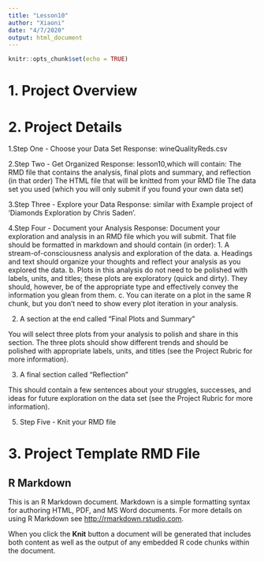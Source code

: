 ```yaml
---
title: "Lesson10"
author: "Xiaoni"
date: "4/7/2020"
output: html_document
---
```


```r
knitr::opts_chunk$set(echo = TRUE)
```

# 1. Project Overview


# 2. Project Details
1.Step One - Choose your Data Set
Response: wineQualityReds.csv

2.Step Two - Get Organized
Response: lesson10,which will contain:
  The RMD file that contains the analysis, final plots and summary, and reflection (in that order)
  The HTML file that will be knitted from your RMD file
  The data set you used (which you will only submit if you found your own data set)

3.Step Three - Explore your Data
Response: similar with Example project of 'Diamonds Exploration by Chris Saden'.

4.Step Four - Document your Analysis
Response: Document your exploration and analysis in an RMD file  which you will submit. That file should be formatted in markdown and should contain (in order):
  1. A stream-of-consciousness analysis and exploration of the data.
a. Headings and text should organize your thoughts and reflect your analysis as you explored the data.
b. Plots in this analysis do not need to be polished with labels, units, and titles; these plots are exploratory (quick and dirty). They should, however, be of the appropriate type and effectively convey the information you glean from them.
c. You can iterate on a plot in the same R chunk, but you don’t need to show every plot iteration in your analysis.

  2. A section at the end called “Final Plots and Summary”

You will select three plots from your analysis to polish and share in this section. The three plots should show different trends and should be polished with appropriate labels, units, and titles (see the Project Rubric for more information).

  3. A final section called “Reflection”

This should contain a few sentences about your struggles, successes, and ideas for future exploration on the data set (see the Project Rubric for more information).

5. Step Five - Knit your RMD file


# 3. Project Template RMD File




## R Markdown

This is an R Markdown document. Markdown is a simple formatting syntax for authoring HTML, PDF, and MS Word documents. For more details on using R Markdown see <http://rmarkdown.rstudio.com>.

When you click the **Knit** button a document will be generated that includes both content as well as the output of any embedded R code chunks within the document.